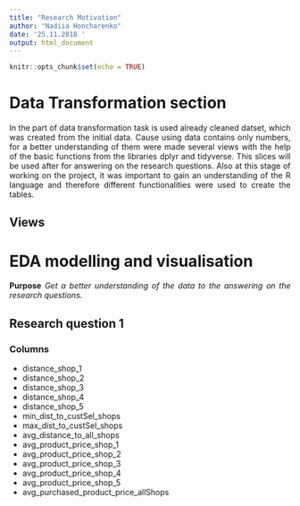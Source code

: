 ```yaml
---
title: "Research Motivation"
author: "Nadiia Honcharenko"
date: '25.11.2018 '
output: html_document
---
```

<style>
body {
text-align: justify}
</style>

```r
knitr::opts_chunk$set(echo = TRUE)
```

# Data Transformation section

In the part of data transformation task is used already cleaned datset, which was created from the initial data. 
Cause using data contains only numbers, for a better understanding of them were made several views with the help of the basic functions from the libraries dplyr and tidyverse. This slices will be used after for answering on the research questions.
Also at this stage of working on the project, it was important to gain an understanding of the R language and therefore different functionalities were used to create the tables.

## Views 

# EDA modelling and visualisation

**Purpose**
*Get a better understanding of the data to the answering on the research questions.*

## Research question 1


### Columns
* distance_shop_1
* distance_shop_2
* distance_shop_3
* distance_shop_4
* distance_shop_5 
* min_dist_to_custSel_shops
* max_dist_to_custSel_shops
* avg_distance_to_all_shops
* avg_product_price_shop_1
* avg_product_price_shop_2
* avg_product_price_shop_3
* avg_product_price_shop_4
* avg_product_price_shop_5
* avg_purchased_product_price_allShops
